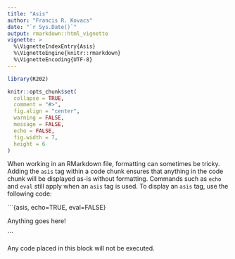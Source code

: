 ```yaml
---
title: "Asis"
author: "Francis R. Kovacs"
date: "`r Sys.Date()`"
output: rmarkdown::html_vignette
vignette: >
  %\VignetteIndexEntry{Asis}
  %\VignetteEngine{knitr::rmarkdown}
  %\VignetteEncoding{UTF-8}
---
```



```r
library(R202)

knitr::opts_chunk$set(
  collapse = TRUE,
  comment = "#>",
  fig.align = "center",
  warning = FALSE,
  message = FALSE,
  echo = FALSE,
  fig.width = 7,
  height = 6
)
```

When working in an RMarkdown file, formatting can sometimes be tricky. Adding the `asis` tag within a code chunk ensures that anything in the code chunk will be displayed as-is without formatting. Commands such as `echo` and `eval` still apply when an `asis` tag is used. To display an `asis` tag, use the following code:

\```{asis, echo=TRUE, eval=FALSE}

Anything goes here!

\```


Any code placed in this block will not be executed. 